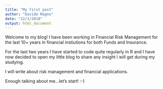 ```yaml
---
title: "My first post"
author: "Davide Magno"
date: "22/1/2018"
output: html_document
---
```


Welcome to my blog! I have been working in Financial Risk Management for the last 10+ years in financial instiutions for both Funds and Insurance.

For the last two years I have started to code quite regularly in R and I have now decided to open my little blog to share any insight I will get during my studying.

I will write about risk management and financial applications.

Enough talking about me...let's start! :-)
